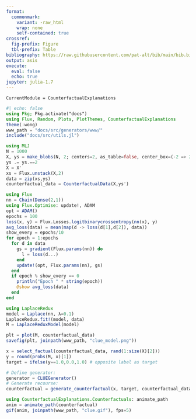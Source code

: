 ```yaml
---
format: 
  commonmark:
    variant: -raw_html
    wrap: none
    self-contained: true
crossref:
  fig-prefix: Figure
  tbl-prefix: Table
bibliography: https://raw.githubusercontent.com/pat-alt/bib/main/bib.bib
output: asis
execute: 
  eval: false
  echo: true
jupyter: julia-1.7
---
```


```@meta
CurrentModule = CounterfactualExplanations 
```

```julia
#| echo: false
using Pkg; Pkg.activate("docs")
using Flux, Random, Plots, PlotThemes, CounterfactualExplanations
theme(:wong)
www_path = "docs/src/generators/www/"
include("docs/src/utils.jl")
```


```julia
using MLJ
N = 1000
X, ys = make_blobs(N, 2; centers=2, as_table=false, center_box=(-2 => 2), cluster_std=0.1)
ys .= ys.==2
X = X'
xs = Flux.unstack(X,2)
data = zip(xs,ys)
counterfactual_data = CounterfactualData(X,ys')
```



```julia
using Flux
nn = Chain(Dense(2,1))
using Flux.Optimise: update!, ADAM
opt = ADAM()
epochs = 100
loss(x, y) = Flux.Losses.logitbinarycrossentropy(nn(x), y)
avg_loss(data) = mean(map(d -> loss(d[1],d[2]), data))
show_every = epochs/10
for epoch = 1:epochs
  for d in data
    gs = gradient(Flux.params(nn)) do
      l = loss(d...)
    end
    update!(opt, Flux.params(nn), gs)
  end
  if epoch % show_every == 0
    println("Epoch " * string(epoch))
    @show avg_loss(data)
  end
end
```

```julia
using LaplaceRedux
model = Laplace(nn, λ=0.1)
LaplaceRedux.fit!(model, data)
M = LaplaceReduxModel(model)
```

```julia
plt = plot(M, counterfactual_data)
savefig(plt, joinpath(www_path, "clue_model.png"))
```

```julia
x = select_factual(counterfactual_data, rand(1:size(X)[2])) 
y = round(probs(M, x)[1])
target = ifelse(y==1.0,0.0,1.0) # opposite label as target
```

```julia
# Define generator:
generator = CLUEGenerator()
# Generate recourse:
counterfactual = generate_counterfactual(x, target, counterfactual_data, M, generator)
```

```julia
using CounterfactualExplanations.Counterfactuals: animate_path
anim = animate_path(counterfactual)
gif(anim, joinpath(www_path, "clue.gif"), fps=5)
```





